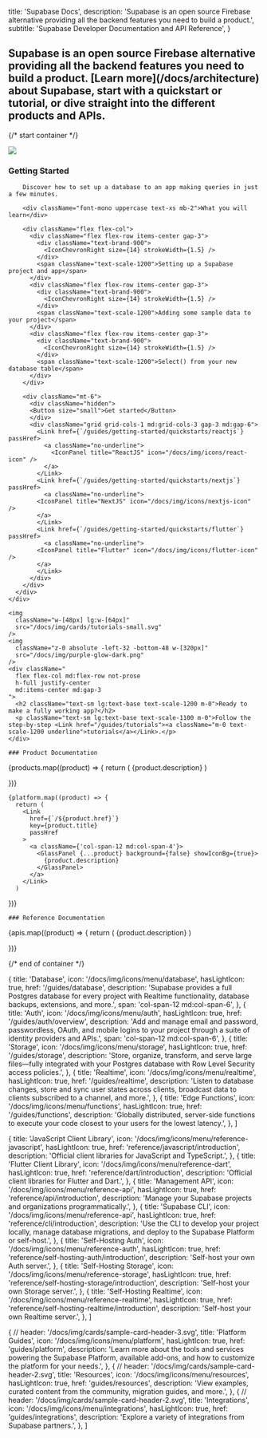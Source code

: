 
  title: 'Supabase Docs',
  description:
    'Supabase is an open source Firebase alternative providing all the backend features you need to build a product.',
  subtitle: 'Supabase Developer Documentation and API Reference',
}

<h2 className="text-base max-w-xl m-0">
  Supabase is an open source Firebase alternative providing all the backend features you need to
  build a product. [Learn more](/docs/architecture) about Supabase, start with a quickstart or
  tutorial, or dive straight into the different products and APIs.
</h2>

{/* start container */}

<div className="flex flex-col gap-12 my-12">

<div className="space-y-8">
  <div className="
    border border-scale-400
    relative overflow-hidden
    grid grid-cols-12
    rounded-lg
    px-8 md:px-12 py-5 md:py-12
    ">
    <div className="col-span-12 lg:col-span-7 flex flex-col gap-6">
      <img className="hidden lg:visible absolute right-0 top-0 w-[500px]" src="/docs/img/cards/dark.png" />
      <div classNam="">
        <h3 className="text-2xl m-0 mb-3">Getting Started</h3>

        Discover how to set up a database to an app making queries in just a few minutes.

        <div className="font-mono uppercase text-xs mb-2">What you will learn</div>

        <div className="flex flex-col">
          <div className="flex flex-row items-center gap-3">
            <div className="text-brand-900">
              <IconChevronRight size={14} strokeWidth={1.5} />
            </div>
            <span className="text-scale-1200">Setting up a Supabase project and app</span>
          </div>
          <div className="flex flex-row items-center gap-3">
            <div className="text-brand-900">
              <IconChevronRight size={14} strokeWidth={1.5} />
            </div>
            <span className="text-scale-1200">Adding some sample data to your project</span>
          </div>
          <div className="flex flex-row items-center gap-3">
            <div className="text-brand-900">
              <IconChevronRight size={14} strokeWidth={1.5} />
            </div>
            <span className="text-scale-1200">Select() from your new database table</span>
          </div>
        </div>

        <div className="mt-6">
          <div className="hidden">
          <Button size="small">Get started</Button>
          </div>
          <div className="grid grid-cols-1 md:grid-cols-3 gap-3 md:gap-6">
            <Link href={`/guides/getting-started/quickstarts/reactjs`} passHref>
              <a className="no-underline">
                <IconPanel title="ReactJS" icon="/docs/img/icons/react-icon" />
              </a>
            </Link>
            <Link href={`/guides/getting-started/quickstarts/nextjs`} passHref>
              <a className="no-underline">
            <IconPanel title="NextJS" icon="/docs/img/icons/nextjs-icon" />
            </a>
            </Link>
            <Link href={`/guides/getting-started/quickstarts/flutter`} passHref>
              <a className="no-underline">
            <IconPanel title="Flutter" icon="/docs/img/icons/flutter-icon" />
            </a>
            </Link>
          </div>
        </div>
      </div>
    </div>

  </div>
  <div
    className="
      border
      relative
      px-8 md:px-12 h-20
      border-scale-400
      overflow-hidden
      min-w-full
      rounded-lg
      flex flex-row gap-6 items-center
      "
  >

    <img
      className="w-[48px] lg:w-[64px]"
      src="/docs/img/cards/tutorials-small.svg"
    />
    <img
      className="z-0 absolute -left-32 -bottom-48 w-[320px]"
      src="/docs/img/purple-glow-dark.png"
    />
    <div className="
      flex flex-col md:flex-row not-prose
      h-full justify-center
      md:items-center md:gap-3
    ">
      <h2 className="text-sm lg:text-base text-scale-1200 m-0">Ready to make a fully working app?</h2>
      <p className="text-sm lg:text-base text-scale-1100 m-0">Follow the step-by-step <Link href="/guides/tutorials"><a className="m-0 text-scale-1200 underline">tutorials</a></Link>.</p>
    </div>

  </div>
</div>

<div>
  <div className="max-w-xl">

    ### Product Documentation

  </div>

  <div className="grid grid-cols-12 gap-6 not-prose">
    {products.map((product) => {
      return (
        <Link
          href={`${product.href}`}
          key={product.title}
          passHref
        >
          <a className={product.span ?? 'col-span-12 md:col-span-4'}>
            <GlassPanel {...product} background={true} showIconBg={true} showLink={true}>
              {product.description}
            </GlassPanel>
          </a>
        </Link>
      )

})}

    {platform.map((product) => {
      return (
        <Link
          href={`/${product.href}`}
          key={product.title}
          passHref
        >
          <a className={'col-span-12 md:col-span-4'}>
            <GlassPanel {...product} background={false} showIconBg={true}>
              {product.description}
            </GlassPanel>
          </a>
        </Link>
      )

})}

  </div>

</div>

<div>

  <div className="max-w-xl">

    ### Reference Documentation

  </div>

  <div className="grid grid-cols-12 gap-6 not-prose">
    {apis.map((product) => {
      return (
        <Link
          href={`/${product.href}`}
          key={product.title}
          passHref
        >
          <a className={product.span ?? 'col-span-12 lg:col-span-4'}>
            <GlassPanel {...product} background={false}>
              {product.description}
            </GlassPanel>
          </a>
        </Link>
      )

})}

  </div>
</div>

{/* end of container */}

</div>

  {
    title: 'Database',
    icon: '/docs/img/icons/menu/database',
    hasLightIcon: true,
    href: '/guides/database',
    description:
      'Supabase provides a full Postgres database for every project with Realtime functionality, database backups, extensions, and more.',
    span: 'col-span-12 md:col-span-6',
  },
  {
    title: 'Auth',
    icon: '/docs/img/icons/menu/auth',
    hasLightIcon: true,
    href: '/guides/auth/overview',
    description:
      'Add and manage email and password, passwordless, OAuth, and mobile logins to your project through a suite of identity providers and APIs.',
    span: 'col-span-12 md:col-span-6',
  },
  {
    title: 'Storage',
    icon: '/docs/img/icons/menu/storage',
    hasLightIcon: true,
    href: '/guides/storage',
    description:
      'Store, organize, transform, and serve large files—fully integrated with your Postgres database with Row Level Security access policies.',
  },
  {
    title: 'Realtime',
    icon: '/docs/img/icons/menu/realtime',
    hasLightIcon: true,
    href: '/guides/realtime',
    description:
      'Listen to database changes, store and sync user states across clients, broadcast data to clients subscribed to a channel, and more.',
  },
  {
    title: 'Edge Functions',
    icon: '/docs/img/icons/menu/functions',
    hasLightIcon: true,
    href: '/guides/functions',
    description:
      'Globally distributed, server-side functions to execute your code closest to your users for the lowest latency.',
  },
]

  {
    title: 'JavaScript Client Library',
    icon: '/docs/img/icons/menu/reference-javascript',
    hasLightIcon: true,
    href: 'reference/javascript/introduction',
    description: 'Official client libraries for JavaScript and TypeScript.',
  },
  {
    title: 'Flutter Client Library',
    icon: '/docs/img/icons/menu/reference-dart',
    hasLightIcon: true,
    href: 'reference/dart/introduction',
    description: 'Official client libraries for Flutter and Dart.',
  },
  {
    title: 'Management API',
    icon: '/docs/img/icons/menu/reference-api',
    hasLightIcon: true,
    href: 'reference/api/introduction',
    description: 'Manage your Supabase projects and organizations programmatically.',
  },
  {
    title: 'Supabase CLI',
    icon: '/docs/img/icons/menu/reference-api',
    hasLightIcon: true,
    href: 'reference/cli/introduction',
    description:
      'Use the CLI to develop your project locally, manage database migrations, and deploy to the Supabase Platform or self-host.',
  },
  {
    title: 'Self-Hosting Auth',
    icon: '/docs/img/icons/menu/reference-auth',
    hasLightIcon: true,
    href: 'reference/self-hosting-auth/introduction',
    description: 'Self-host your own Auth server.',
  },
  {
    title: 'Self-Hosting Storage',
    icon: '/docs/img/icons/menu/reference-storage',
    hasLightIcon: true,
    href: 'reference/self-hosting-storage/introduction',
    description: 'Self-host your own Storage server.',
  },
  {
    title: 'Self-Hosting Realtime',
    icon: '/docs/img/icons/menu/reference-realtime',
    hasLightIcon: true,
    href: 'reference/self-hosting-realtime/introduction',
    description: 'Self-host your own Realtime server.',
  },
]

  {
    // header: '/docs/img/cards/sample-card-header-3.svg',
    title: 'Platform Guides',
    icon: '/docs/img/icons/menu/platform',
    hasLightIcon: true,
    href: 'guides/platform',
    description:
      'Learn more about the tools and services powering the Supabase Platform, available add-ons, and how to customize the platform for your needs.',
  },
  {
    // header: '/docs/img/cards/sample-card-header-2.svg',
    title: 'Resources',
    icon: '/docs/img/icons/menu/resources',
    hasLightIcon: true,
    href: 'guides/resources',
    description: 'View examples, curated content from the community, migration guides, and more.',
  },
  {
    // header: '/docs/img/cards/sample-card-header-2.svg',
    title: 'Integrations',
    icon: '/docs/img/icons/menu/integrations',
    hasLightIcon: true,
    href: 'guides/integrations',
    description: 'Explore a variety of integrations from Supabase partners.',
  },
]


